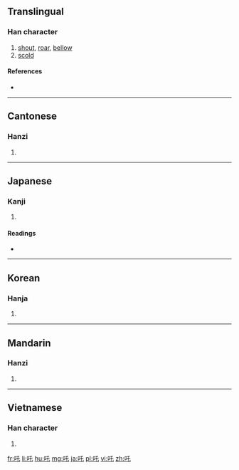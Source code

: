 {{also|咤}}
==Translingual==

===Han character===
{{Han char|rn=30|rad=口|as=03|sn=6|four=6201<sub>4</sub>|canj=口竹心 (RHP)|ids=⿰[[口]][[乇]]}}

# [[shout]], [[roar]], [[bellow]]
# [[scold]]

====References====
* {{Han ref|kx=0176.050|dkj=03302|dj=0394.010|hdz=10579.060|uh=5412|ud=21522|bh=A65C|bd=42588}}

----

==Cantonese==

===Hanzi===
{{yue-hanzi|jyut=|y=ja1|sim=咤}}

# {{defn|lang=yue|sort=口03}}

----

==Japanese==

===Kanji===
{{ja-kanji|grade=|rs=口03}}

# {{defn|lang=ja|sort=口03}}

====Readings====
* {{ja-readings|on=[[た]] (ta)|kun=}}

----

==Korean==

===Hanja===
{{ko-hanja|hangeul=[[타]], [[탁]]|rv=ta, tak|mr=t'a, t'ak}}

# {{defn|lang=ko|sort=口03}}

----

==Mandarin==

===Hanzi===
{{cmn-hanzi|sim=咤|pin=[[zhà]] ([[zha4]])|wg=cha<sup>4</sup>}}

# {{defn|lang=cmn|sort=口03}}

----

==Vietnamese==

===Han character===
{{vi-hantu|[[xá]], [[cha]], [[chá]], [[sá]]|rs=口03}}

# {{defn|lang=vi|sort=口03}}

[[fr:吒]]
[[li:吒]]
[[hu:吒]]
[[mg:吒]]
[[ja:吒]]
[[pl:吒]]
[[vi:吒]]
[[zh:吒]]